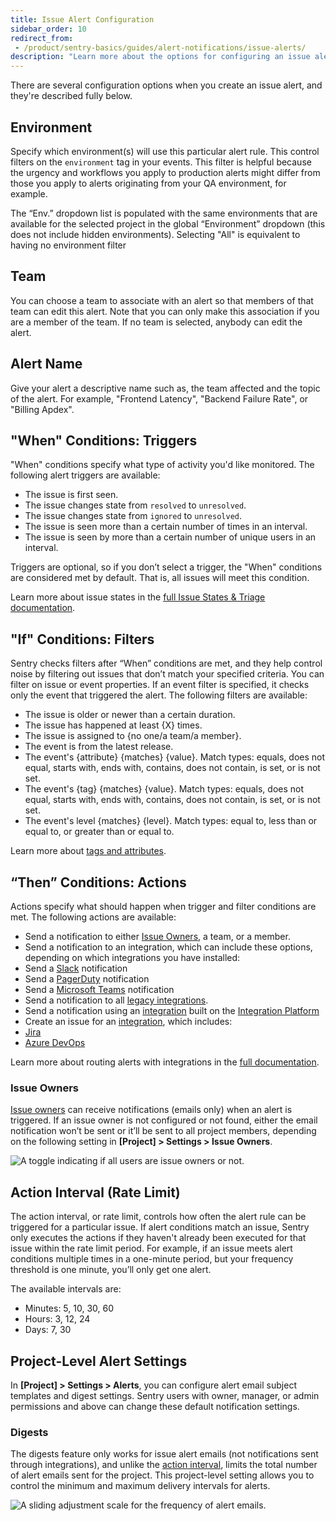 ```yaml
---
title: Issue Alert Configuration
sidebar_order: 10
redirect_from:
 - /product/sentry-basics/guides/alert-notifications/issue-alerts/
description: "Learn more about the options for configuring an issue alert."
---
```


There are several configuration options when you create an issue alert, and they're described fully below.

## Environment

Specify which <PlatformLink to="/configuration/environments/">environment(s)</PlatformLink> will use this particular alert rule. This control filters on the `environment` tag in your events. This filter is helpful because the urgency and workflows you apply to production alerts might differ from those you apply to alerts originating from your QA environment, for example.

The “Env.” dropdown list is populated with the same environments that are available for the selected project in the global “Environment” dropdown (this does not include hidden environments). Selecting "All" is equivalent to having no environment filter

## Team

You can choose a team to associate with an alert so that members of that team can edit this alert. Note that you can only make this association if you are a member of the team. If no team is selected, anybody can edit the alert.

## Alert Name

Give your alert a descriptive name such as, the team affected and the topic of the alert. For example, "Frontend Latency", "Backend Failure Rate", or "Billing Apdex".

## "When" Conditions: Triggers

"When" conditions specify what type of activity you'd like monitored. The following alert triggers are available:

- The issue is first seen.
- The issue changes state from `resolved` to `unresolved`.
- The issue changes state from `ignored` to `unresolved`.
- The issue is seen more than a certain number of times in an interval.
- The issue is seen by more than a certain number of unique users in an interval.

Triggers are optional, so if you don’t select a trigger, the "When" conditions are considered met by default. That is, all issues will meet this condition.

Learn more about issue states in the [full Issue States & Triage documentation](/product/issues/states-triage/).

## "If" Conditions: Filters

Sentry checks filters after “When” conditions are met, and they help control noise by filtering out issues that don’t match your specified criteria. You can filter on issue or event properties. If an event filter is specified, it checks only the event that triggered the alert. The following filters are available:

- The issue is older or newer than a certain duration.
- The issue has happened at least {X} times.
- The issue is assigned to {no one/a team/a member}.
- The event is from the latest release.
- The event's {attribute} {matches} {value}. Match types: equals, does not equal, starts with, ends with, contains, does not contain, is set, or is not set.
- The event's {tag} {matches} {value}. Match types: equals, does not equal, starts with, ends with, contains, does not contain, is set, or is not set.
- The event's level {matches} {level}. Match types: equal to, less than or equal to, or greater than or equal to.

Learn more about [tags and attributes](link).
<!--TO DO add links above-->

## “Then” Conditions: Actions

Actions specify what should happen when trigger and filter conditions are met. The following actions are available:

- Send a notification to either [Issue Owners](/product/error-monitoring/issue-owners/), a team, or a member.
- Send a notification to an integration, which can include these options, depending on which integrations you have installed:
 - Send a [Slack](/product/integrations/slack/) notification
 - Send a [PagerDuty](/product/integrations/pagerduty/) notification
 - Send a [Microsoft Teams](/product/integrations/msteams/) notification
 - Send a notification to all [legacy integrations]().
 - Send a notification using an [integration](/product/integrations/) built on the [Integration Platform](/product/integrations/integration-platform/)
- Create an issue for an [integration](/product/integrations/), which includes:
 - [Jira](/product/integrations/jira/)
 - [Azure DevOps](/product/integrations/azure-devops)

Learn more about routing alerts with integrations in the [full documentation](/product/sentry-basics/guides/alert-notifications/routing-alerts/).

### Issue Owners
[Issue owners](/product/issues/issue-owners/) can receive notifications (emails only) when an alert is triggered. If an issue owner is not configured or not found, either the email notification won’t be sent or it’ll be sent to all project members, depending on the following setting in **[Project] > Settings > Issue Owners**.

![A toggle indicating if all users are issue owners or not.](issue_owners2.png)
<!-- awaiting updated image-->

## Action Interval (Rate Limit)

The action interval, or rate limit, controls how often the alert rule can be triggered for a particular issue. If alert conditions match an issue, Sentry only executes the actions if they haven't already been executed for that issue within the rate limit period. For example, if an issue meets alert conditions multiple times in a one-minute period, but your frequency threshold is one minute, you’ll only get one alert.

The available intervals are:

- Minutes: 5, 10, 30, 60
- Hours: 3, 12, 24
- Days: 7, 30

## Project-Level Alert Settings

In **[Project] > Settings > Alerts**, you can configure alert email subject templates and digest settings. Sentry users with owner, manager, or admin permissions and above can change these default notification settings.

### Digests

The digests feature only works for issue alert emails (not notifications sent through integrations), and unlike the [action interval](##action-interval), limits the total number of alert emails sent for the project. This project-level setting allows you to control the minimum and maximum delivery intervals for alerts.

![A sliding adjustment scale for the frequency of alert emails.](alerts/alert-digest.png)
